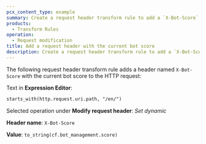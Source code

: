 ```yaml
---
pcx_content_type: example
summary: Create a request header transform rule to add a `X-Bot-Score` HTTP header to the request with the current bot score.
products:
  - Transform Rules
operation:
  - Request modification
title: Add a request header with the current bot score
description: Create a request header transform rule to add a `X-Bot-Score` HTTP header to the request with the current bot score.
---
```



The following request header transform rule adds a header named `X-Bot-Score` with the current bot score to the HTTP request:

<Example>

Text in **Expression Editor**:

```txt
starts_with(http.request.uri.path, "/en/")
```

Selected operation under **Modify request header**: _Set dynamic_

**Header name**: `X-Bot-Score`

**Value**: `to_string(cf.bot_management.score)`

</Example>
